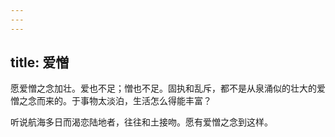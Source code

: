 ```yaml
---
---
---
```

title: 爱憎
---



愿爱憎之念加壮。爱也不足；憎也不足。固执和乱斥，都不是从泉涌似的壮大的爱憎之念而来的。于事物太淡泊，生活怎么得能丰富？

听说航海多日而渴恋陆地者，往往和土接吻。愿有爱憎之念到这样。